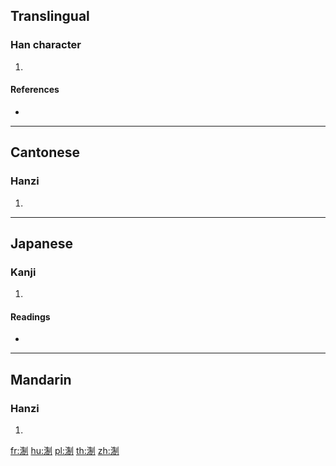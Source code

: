 ==Translingual==

===Han character===
{{Han char|rn=85|rad=水|as=08|sn=11|four=32100|canj=EHBN}}

# {{defn|Han|sort=水08}}

====References====
* {{Han ref|kx=0630.040|dkj=17646|dj=1032.060|hdz=31651.040|uh=6DDB|ud=28123|bh=D5F4|bd=54772}}

----

==Cantonese==

===Hanzi===
{{yue-hanzi|jyut=|y=jit3}}

# {{defn|lang=yue|sort=水08}}

----

==Japanese==

===Kanji===
{{ja-kanji|grade=|rs=水08}}

# {{defn|lang=ja|sort=水08}}

====Readings====
* {{ja-readings|on=[[せい]] (sei), [[せつ]] (setsu), [[せち]] (sechi)|kun=}}

----

==Mandarin==

===Hanzi===
{{cmn-hanzi|pin=[[zhè]] ([[zhe4]]), [[zhì]] ([[zhi4]])|wg=che<sup>4</sup>, chih<sup>4</sup>}}

# {{defn|lang=cmn|sort=水08}}

[[fr:淛]]
[[hu:淛]]
[[pl:淛]]
[[th:淛]]
[[zh:淛]]